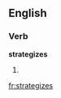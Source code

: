 
==English==

===Verb===
'''strategizes'''

# {{third-person singular of|strategize}}

[[fr:strategizes]]